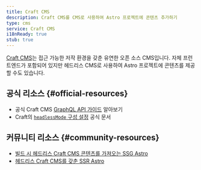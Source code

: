 ```yaml
---
title: Craft CMS
description: Craft CMS를 CMS로 사용하여 Astro 프로젝트에 콘텐츠 추가하기
type: cms
service: Craft CMS
i18nReady: true
stub: true
---
```


[Craft CMS](https://craftcms.com/)는 접근 가능한 저작 환경을 갖춘 유연한 오픈 소스 CMS입니다. 자체 프런트엔드가 포함되어 있지만 헤드리스 CMS로 사용하여 Astro 프로젝트에 콘텐츠를 제공할 수도 있습니다.

## 공식 리소스 \{#official-resources\}

- 공식 Craft CMS [GraphQL API 가이드](https://craftcms.com/docs/5.x/development/graphql.html) 알아보기
- Craft의 [`headlessMode` 구성 설정](https://craftcms.com/docs/5.x/reference/config/general.html#headlessmode) 공식 문서

## 커뮤니티 리소스 \{#community-resources\}

- [빌드 시 헤드리스 Craft CMS 콘텐츠를 가져오는 SSG Astro](https://www.olets.dev/posts/ssg-astro-with-headless-craft-cms-content-fetched-at-build-time/)
- [헤드리스 Craft CMS를 갖춘 SSR Astro](https://www.olets.dev/posts/ssr-astro-with-headless-craft-cms/)
